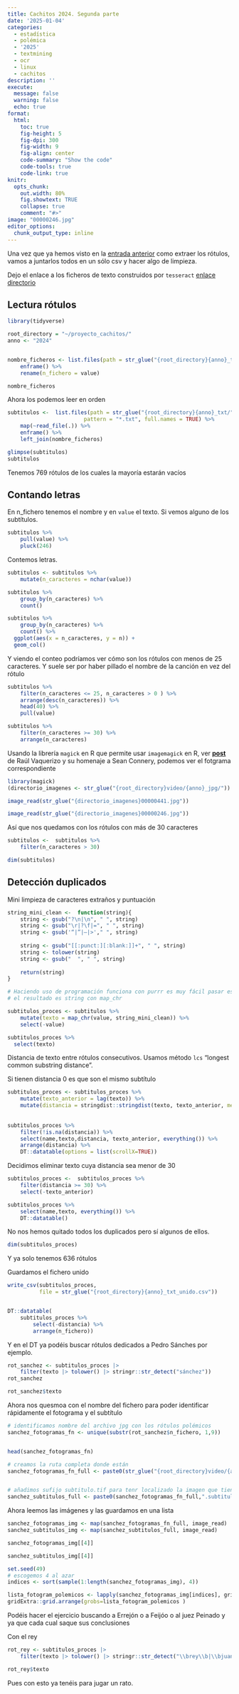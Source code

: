 ```yaml
---
title: Cachitos 2024. Segunda parte
date: '2025-01-04'
categories: 
  - estadística
  - polémica
  - '2025'
  - textmining
  - ocr
  - linux
  - cachitos
description: ''
execute: 
  message: false
  warning: false
  echo: true
format:
  html:
    toc: true
    fig-height: 5
    fig-dpi: 300
    fig-width: 9
    fig-align: center
    code-summary: "Show the code"
    code-tools: true
    code-link: true
knitr:
  opts_chunk:
    out.width: 80%
    fig.showtext: TRUE
    collapse: true
    comment: "#>"
image: "00000246.jpg"
editor_options: 
  chunk_output_type: inline
---
```


Una vez que ya hemos visto en la [entrada
anterior](https://muestrear-no-es-pecado.es/2025/01/nochevieja-cachitos-2024/cachitos_2024_primera_parte)
como extraer los rótulos, vamos a juntarlos todos en un sólo csv y hacer
algo de limpieza.

Dejo el enlace a los ficheros de texto construidos por `tesseract`
[enlace
directorio](https://drive.google.com/drive/folders/1ACQKQ0OCbSY9Wvn5sEyOkGRHHYaAeJkd?usp=drive_link)


## Lectura rótulos

```r

library(tidyverse)

root_directory = "~/proyecto_cachitos/"
anno <- "2024"


nombre_ficheros <- list.files(path = str_glue("{root_directory}{anno}_txt/")) %>% 
    enframe() %>% 
    rename(n_fichero = value)

nombre_ficheros


```


Ahora los podemos leer en orden

```r

subtitulos <-  list.files(path = str_glue("{root_directory}{anno}_txt/"), 
                        pattern = "*.txt", full.names = TRUE) %>% 
    map(~read_file(.)) %>% 
    enframe() %>%  
    left_join(nombre_ficheros)

glimpse(subtitulos)
subtitulos

```

Tenemos 769 rótulos de los cuales la mayoría estarán vacíos


## Contando letras

En n_fichero tenemos el nombre y en `value` el texto. Si vemos alguno de
los subtítulos.

```r

subtitulos %>%
    pull(value) %>%
    pluck(246)

```


Contemos letras.


```r

subtitulos <- subtitulos %>% 
    mutate(n_caracteres = nchar(value)) 

subtitulos %>% 
    group_by(n_caracteres) %>% 
    count()

subtitulos %>% 
    group_by(n_caracteres) %>% 
    count() %>% 
  ggplot(aes(x = n_caracteres, y = n)) +
  geom_col()

```

Y viendo el conteo podríamos ver cómo son los rótulos con menos de 25 caracteres. Y suele ser por haber pillado el nombre de la canción en vez del rótulo 


```r

subtitulos %>% 
    filter(n_caracteres <= 25, n_caracteres > 0 ) %>% 
    arrange(desc(n_caracteres)) %>% 
    head(40) %>%
    pull(value)

```

```r
subtitulos %>% 
    filter(n_caracteres >= 30) %>% 
    arrange(n_caracteres)
```

Usando la librería `magick` en R que permite usar `imagemagick` en R, ver **[post](https://analisisydecision.es/tratamiento-y-procesado-de-imagenes-con-r-y-magick/)** de Raúl Vaquerizo y su homenaje a Sean Connery, podemos ver el fotgrama correspondiente

```r
library(magick)
(directorio_imagenes <- str_glue("{root_directory}video/{anno}_jpg/"))

image_read(str_glue("{directorio_imagenes}00000441.jpg"))

```

```r
image_read(str_glue("{directorio_imagenes}00000246.jpg"))
```


Así que nos quedamos con los rótulos con más de 30 caracteres 

```r
subtitulos <-  subtitulos %>% 
    filter(n_caracteres > 30)

dim(subtitulos)
```

## Detección duplicados

Mini limpieza de caracteres extraños y puntuación

```r
string_mini_clean <-  function(string){
    string <- gsub("?\n|\n", " ", string)
    string <- gsub("\r|?\f|=", " ", string)
    string <- gsub('“|”|—|>'," ", string)
    
    string <- gsub("[[:punct:][:blank:]]+", " ", string)
    string <- tolower(string)
    string <- gsub("  ", " ", string)
    
    return(string)
}

# Haciendo uso de programación funciona con purrr es muy fácil pasar esta función a cada elemento. y decirle que 
# el resultado es string con map_chr

subtitulos_proces <- subtitulos %>% 
    mutate(texto = map_chr(value, string_mini_clean)) %>% 
    select(-value)

subtitulos_proces %>% 
  select(texto)
```


Distancia de texto entre rótulos  consecutivos. Usamos método `lcs` "longest common substring distance".

Si tienen distancia 0 es que son el mismo subtítulo 


```r

subtitulos_proces <- subtitulos_proces %>% 
    mutate(texto_anterior = lag(texto)) %>% 
    mutate(distancia = stringdist::stringdist(texto, texto_anterior, method = "lcs"))
    
 
subtitulos_proces %>% 
    filter(!is.na(distancia)) %>% 
    select(name,texto,distancia, texto_anterior, everything()) %>% 
    arrange(distancia) %>% 
    DT::datatable(options = list(scrollX=TRUE))

```

Decidimos eliminar texto cuya distancia sea menor de 30

```r
subtitulos_proces <-  subtitulos_proces %>% 
    filter(distancia >= 30) %>% 
    select(-texto_anterior)

subtitulos_proces %>% 
    select(name,texto, everything()) %>% 
    DT::datatable()

```

No nos hemos quitado todos los duplicados pero sí algunos de ellos. 


```r
dim(subtitulos_proces)
```

Y ya solo tenemos 636 rótulos

Guardamos el fichero unido

```r

write_csv(subtitulos_proces,
          file = str_glue("{root_directory}{anno}_txt_unido.csv"))


DT::datatable(
    subtitulos_proces %>%
        select(-distancia) %>% 
        arrange(n_fichero))


```

Y en el DT ya podéis buscar rótulos dedicados a Pedro Sánches por ejemplo. 


```r

rot_sanchez <- subtitulos_proces |> 
    filter(texto |> tolower() |> stringr::str_detect("sánchez"))
rot_sanchez
```
```r

rot_sanchez$texto

```

Ahora nos quesmoa con el nombre del fichero para poder identificar rápidamente el fotograma y el subtítulo 

```r
# identificamos nombre del archivo jpg con los rótulos polémicos
sanchez_fotogramas_fn <- unique(substr(rot_sanchez$n_fichero, 1,9))


head(sanchez_fotogramas_fn)

# creamos la ruta completa donde están
sanchez_fotogramas_fn_full <- paste0(str_glue("{root_directory}video/{anno}_jpg/"), sanchez_fotogramas_fn, "jpg")


# añadimos sufijo subtitulo.tif para tenr localizado la imagen que tiene solo los rótulos
sanchez_subtitulos_full <- paste0(sanchez_fotogramas_fn_full,".subtitulo.tif")
```

Ahora leemos las imágenes y las guardamos en una lista

```r
sanchez_fotogramas_img <- map(sanchez_fotogramas_fn_full, image_read)
sanchez_subtitulos_img <- map(sanchez_subtitulos_full, image_read)
```

```r

sanchez_fotogramas_img[[4]]
```

```r
sanchez_subtitulos_img[[4]]
```



```r
set.seed(49)
# escogemos 4 al azar
indices <- sort(sample(1:length(sanchez_fotogramas_img), 4))

lista_fotogram_polemicos <- lapply(sanchez_fotogramas_img[indices], grid::rasterGrob)
gridExtra::grid.arrange(grobs=lista_fotogram_polemicos )
```
Podéis hacer el ejercicio buscando a Errejón o a Feijóo o al juez Peinado y ya que cada cual saque sus conclusiones

Con el rey 

```r
rot_rey <- subtitulos_proces |> 
    filter(texto |> tolower() |> stringr::str_detect("\\brey\\b|\\bjuan carlos\\b"))

rot_rey$texto


```

Pues con esto ya tenéis para jugar un rato. 
